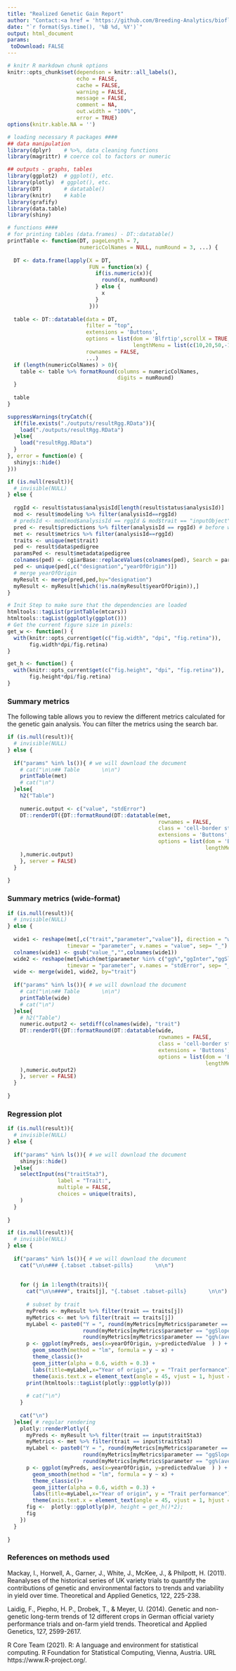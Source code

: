 ```yaml
---
title: "Realized Genetic Gain Report"
author: "Contact:<a href = 'https://github.com/Breeding-Analytics/bioflow' target = '_blank'>Breeding Analytics Team, OneCGIAR</a> breedinganalytics@cgiar.org"
date: "`r format(Sys.time(), '%B %d, %Y')`"  
output: html_document
params:
 toDownload: FALSE
---
```


```r

# knitr R markdown chunk options
knitr::opts_chunk$set(dependson = knitr::all_labels(),
                      echo = FALSE,
                      cache = FALSE,
                      warning = FALSE,
                      message = FALSE,
                      comment = NA,
                      out.width = "100%",
                      error = TRUE)
options(knitr.kable.NA = '')

# loading necessary R packages ####
## data manipulation
library(dplyr)    # %>%, data cleaning functions
library(magrittr) # coerce col to factors or numeric

## outputs - graphs, tables
library(ggplot2)  # ggplot(), etc.
library(plotly)  # ggplot(), etc.
library(DT)       # datatable()
library(knitr)    # kable
library(grafify)
library(data.table)
library(shiny)
```

```r

# functions ####
# for printing tables (data.frames) - DT::datatable()
printTable <- function(DT, pageLength = 7, 
                       numericColNames = NULL, numRound = 3, ...) {
  
  DT <- data.frame(lapply(X = DT, 
                          FUN = function(x) {
                            if(is.numeric(x)){
                              round(x, numRound)
                            } else {
                              x
                            }
                          }))
  
  table <- DT::datatable(data = DT, 
                         filter = "top", 
                         extensions = 'Buttons',
                         options = list(dom = 'Blfrtip',scrollX = TRUE,buttons = c('copy', 'csv', 'excel', 'pdf', 'print'),
                                        lengthMenu = list(c(10,20,50,-1), c(10,20,50,'All'))),
                         rownames = FALSE,
                         ...)
  if (length(numericColNames) > 0){
    table <- table %>% formatRound(columns = numericColNames,
                                   digits = numRound)
  }
  
  table
}
```

<!-- END of setup chunk -->

```r
suppressWarnings(tryCatch({
  if(file.exists("./outputs/resultRgg.RData")){
    load("./outputs/resultRgg.RData")
  }else{
    load("resultRgg.RData")
  }
}, error = function(e) {
  shinyjs::hide()
}))

if (is.null(result)){
  # invisible(NULL)
} else {
  
  rggId <- result$status$analysisId[length(result$status$analysisId)]
  mod <- result$modeling %>% filter(analysisId==rggId)
  # predsId <- mod[mod$analysisId == rggId & mod$trait == "inputObject","value"]
  pred <- result$predictions %>% filter(analysisId == rggId) # before we use the predsId but now we store the designation predictions in the rgg functions
  met <- result$metrics %>% filter(analysisId==rggId)
  traits <- unique(met$trait)
  ped <- result$data$pedigree
  paramsPed <- result$metadata$pedigree
  colnames(ped) <- cgiarBase::replaceValues(colnames(ped), Search = paramsPed$value, Replace = paramsPed$parameter )
  ped <- unique(ped[,c("designation","yearOfOrigin")])
  # merge yearOfOrigin
  myResult <- merge(pred,ped,by="designation")
  myResult <- myResult[which(!is.na(myResult$yearOfOrigin)),]
}
```

```r
# Init Step to make sure that the dependencies are loaded
htmltools::tagList(printTable(mtcars))
htmltools::tagList(ggplotly(ggplot()))
# Get the current figure size in pixels:
get_w <- function() {
  with(knitr::opts_current$get(c("fig.width", "dpi", "fig.retina")),
       fig.width*dpi/fig.retina)
}

get_h <- function() {
  with(knitr::opts_current$get(c("fig.height", "dpi", "fig.retina")),
       fig.height*dpi/fig.retina)
}
```

### Summary metrics

The following table allows you to review the different metrics calculated for the genetic gain analysis. You can filter the metrics using the search bar.

```r
if (is.null(result)){
  # invisible(NULL)
} else {
  
  if("params" %in% ls()){ # we will download the document
    # cat("\n\n## Table       \n\n")
    printTable(met)
    # cat("\n")
  }else{
    h2("Table")
    
    numeric.output <- c("value", "stdError")
    DT::renderDT({DT::formatRound(DT::datatable(met,
                                                rownames = FALSE,
                                                class = 'cell-border stripe',
                                                extensions = 'Buttons',
                                                options = list(dom = 'Blfrtip',scrollX = TRUE,buttons = c('copy', 'csv', 'excel', 'pdf', 'print'),
                                                               lengthMenu = list(c(10,20,50,-1), c(10,20,50,'All')))
    ),numeric.output)
    }, server = FALSE)
  }
  
}

```

### Summary metrics (wide-format)

```r
if (is.null(result)){
  # invisible(NULL)
} else {
  
  wide1 <- reshape(met[,c("trait","parameter","value")], direction = "wide", idvar = "trait",
                   timevar = "parameter", v.names = "value", sep= "_")
  colnames(wide1) <- gsub("value_","",colnames(wide1))
  wide2 <- reshape(met[which(met$parameter %in% c("gg%","ggInter","ggSlope") ),c("trait","parameter","stdError")], direction = "wide", idvar = "trait",
                   timevar = "parameter", v.names = "stdError", sep= "_")
  wide <- merge(wide1, wide2, by="trait")
  
  if("params" %in% ls()){ # we will download the document
    # cat("\n\n## Table       \n\n")
    printTable(wide)
    # cat("\n")
  }else{
    # h2("Table")
    numeric.output2 <- setdiff(colnames(wide), "trait")
    DT::renderDT({DT::formatRound(DT::datatable(wide,
                                                rownames = FALSE,
                                                class = 'cell-border stripe',
                                                extensions = 'Buttons',
                                                options = list(dom = 'Blfrtip',scrollX = TRUE,buttons = c('copy', 'csv', 'excel', 'pdf', 'print'),
                                                               lengthMenu = list(c(10,20,50,-1), c(10,20,50,'All')))
    ),numeric.output2)
    }, server = FALSE)
  }
  
}

```

### Regression plot

```r
if (is.null(result)){
  # invisible(NULL)
} else {
  
  if("params" %in% ls()){ # we will download the document
    shinyjs::hide()
  }else{
    selectInput(ns("traitSta3"), 
                label = "Trait:", 
                multiple = FALSE,
                choices = unique(traits), 
    )
  }
  
}

```

```r
if (is.null(result)){
  # invisible(NULL)
} else {
  
  if("params" %in% ls()){ # we will download the document
    cat("\n\n### {.tabset .tabset-pills}       \n\n")
    
    
    for (j in 1:length(traits)){
      cat("\n\n####", traits[j], "{.tabset .tabset-pills}       \n\n")
      
      # subset by trait
      myPreds <- myResult %>% filter(trait == traits[j])
      myMetrics <- met %>% filter(trait == traits[j])
      myLabel <- paste0("Y = ", round(myMetrics[myMetrics$parameter == "ggInter","value"],4), " + ",
                        round(myMetrics[myMetrics$parameter == "ggSlope","value"],4), " x Year, ", 
                        round(myMetrics[myMetrics$parameter == "gg%(average.year)","value"],2),"% Gain")
      p <- ggplot(myPreds, aes(x=yearOfOrigin, y=predictedValue  ) ) +
        geom_smooth(method = "lm", formula = y ~ x) + 
        theme_classic()+
        geom_jitter(alpha = 0.6, width = 0.3) +
        labs(title=myLabel,x="Year of origin", y = "Trait performance") +
        theme(axis.text.x = element_text(angle = 45, vjust = 1, hjust = 1)) 
      print(htmltools::tagList(plotly::ggplotly(p)))
      
      # cat("\n")
    }
    
    cat("\n")
  }else{ # regular rendering
    plotly::renderPlotly({
      myPreds <- myResult %>% filter(trait == input$traitSta3)
      myMetrics <- met %>% filter(trait == input$traitSta3)
      myLabel <- paste0("Y = ", round(myMetrics[myMetrics$parameter == "ggInter","value"],4), " + ",
                        round(myMetrics[myMetrics$parameter == "ggSlope","value"],4), " x Year, ", 
                        round(myMetrics[myMetrics$parameter == "gg%(average.year)","value"],2),"% Gain")
      p <- ggplot(myPreds, aes(x=yearOfOrigin, y=predictedValue  ) ) +
        geom_smooth(method = "lm", formula = y ~ x) + 
        theme_classic()+
        geom_jitter(alpha = 0.6, width = 0.3) +
        labs(title=myLabel,x="Year of origin", y = "Trait performance") +
        theme(axis.text.x = element_text(angle = 45, vjust = 1, hjust = 1)) 
      fig <-  plotly::ggplotly(p)#, height = get_h()*2);
      fig
    })
  }
  
}

```


### References on methods used

Mackay, I., Horwell, A., Garner, J., White, J., McKee, J., & Philpott, H. (2011). Reanalyses of the historical series of UK variety trials to quantify the contributions of genetic and environmental factors to trends and variability in yield over time. Theoretical and Applied Genetics, 122, 225-238.

Laidig, F., Piepho, H. P., Drobek, T., & Meyer, U. (2014). Genetic and non-genetic long-term trends of 12 different crops in German official variety performance trials and on-farm yield trends. Theoretical and Applied Genetics, 127, 2599-2617.

R Core Team (2021). R: A language and environment for statistical computing. R Foundation for Statistical Computing, Vienna, Austria. URL https://www.R-project.org/.

<p>&nbsp;</p>

